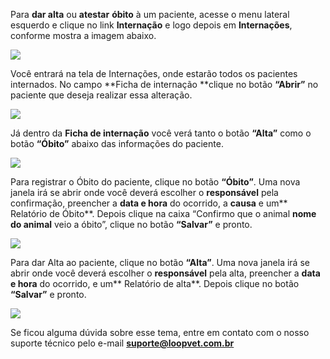 Para **dar alta** ou **atestar** **óbito** à um paciente, acesse o menu lateral esquerdo e clique no link **Internação** e logo depois em **Internações**, conforme mostra a imagem abaixo.

<img src="/imagem-1.0-link-internacoes-5.webp" />

Você entrará na tela de Internações, onde estarão todos os pacientes internados. No campo **Ficha de internação **clique no botão **“Abrir”** no paciente que deseja realizar essa alteração.

<img src="/imagem-1.1-selecionando-o-paciente-6.webp" />

Já dentro da **Ficha de internação** você verá tanto o botão **“Alta”** como o botão **“Óbito”** abaixo das informações do paciente.

<img src="/imagem-1.2-ficha-de-internacao-5.webp" />

Para registrar o Óbito do paciente, clique no botão **“Óbito”**. Uma nova janela irá se abrir onde você deverá escolher o **responsável** pela confirmação, preencher a **data e hora** do ocorrido, a **causa** e um** Relatório de Óbito**. Depois clique na caixa “Confirmo que o animal **nome do animal** veio a óbito”, clique no botão **“Salvar”** e pronto.

<img src="/imagem-1.3-obito.webp" />

Para dar Alta ao paciente, clique no botão **“Alta”**. Uma nova janela irá se abrir onde você deverá escolher o **responsável** pela alta, preencher a **data e hora** do ocorrido, e um** Relatório de alta**. Depois clique no botão **“Salvar”** e pronto.

<img src="/imagem-1.4-alta.webp" />

Se ficou alguma dúvida sobre esse tema, entre em contato com o nosso suporte técnico pelo e-mail **suporte@loopvet.com.br**
